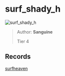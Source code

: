 
# surf_shady_h

![surf_shady_h](https://raw.githubusercontent.com/Sayt123/SurfMapPics/Maps-and-bonuses/csgo/surf_shady_h.jpg)

> Author: **Sanguine**
>
> Tier 4

## Records

[surfheaven](https://surfheaven.eu/map/surf_shady_h)
